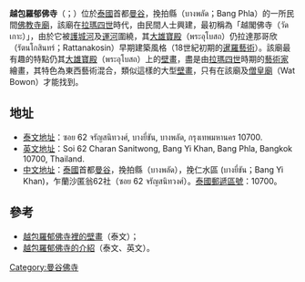 {{unreferenced|time=2014-04-14T03:44:27+00:00}}
'''越包羅郁佛寺'''（{{lang-th|วัดเปาโลหิต}}；{{lang-en|Wat Paorohit}}）位於[[泰國|泰國]]首都[[曼谷|曼谷]]，挽拍縣（บางพลัด；Bang Phla）的一所民間[[佛教|佛教]][[寺廟|寺廟]]，該廟在[[拉瑪四世|拉瑪四世]]時代，由民間人士興建，最初稱為「越閣佛寺（วัด เกาะ）」，由於它被[[護城河|護城河]]及[[運河|運河]]圍繞，其[[大雄寶殿|大雄寶殿]]（พระอุโบสถ）仍拉達那哥欣（รัตนโกสินทร์；Rattanakosin）早期建築風格（18世紀初期的[[暹羅|暹羅]][[藝術|藝術]]）。該廟最有趣的特點仍其[[大雄寶殿|大雄寶殿]]（พระอุโบสถ）上的[[壁畫|壁畫]]，盡是由[[拉瑪四世|拉瑪四世]]時期的[[藝術家|藝術家]]繪畫，其特色為東西藝術混合，類似這樣的大型[[壁畫|壁畫]]，只有在該廟及[[僧皇廟|僧皇廟]]（Wat Bowon）才能找到。

== 地址 ==
* [[泰文|泰文]][[地址|地址]]：ซอย 62 จรัญสนิทวงศ์, บางยี่ขัน, บางพลัด, กรุงเทพมหานคร 10700.
* [[英文|英文]][[地址|地址]]：Soi 62 Charan Sanitwong, Bang Yi Khan, Bang Phla, Bangkok 10700, Thailand.
* [[中文|中文]][[地址|地址]]：[[泰國|泰國]]首都[[曼谷|曼谷]]，挽拍縣（บางพลัด），挽仁水區 (บางยี่ขัน；Bang Yi Khan)，乍蘭沙匿翁62社（ซอย 62 จรัญสนิทวงศ์）。[[泰國|泰國]][[郵遞區號|郵遞區號]]：10700。

== 參考 ==
* [https://web.archive.org/web/20140414022435/http://www.muangboranjournal.com/modules.php?name=Sections&op=viewarticle&artid=364 越包羅郁佛寺裡的壁畫]（泰文）；
* [https://th-th.facebook.com/Glutengear/photos/a.379793832057837.75670.106901156013774/379802412056979/?type=3&theater 越包羅郁佛寺的介紹]（泰文、英文）。

{{泰國小作品}}

[[Category:曼谷佛寺|Category:曼谷佛寺]]